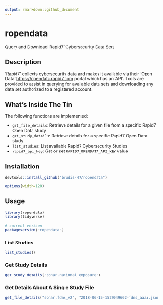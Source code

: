 ```yaml
---
output: rmarkdown::github_document
---
```


# ropendata

Query and Download 'Rapid7' Cybersecurity Data Sets

## Description

'Rapid7' collects cybersecurity data and makes it available via their 'Open Data' <https://opendata.rapid7.com> portal which has an 'API'. Tools are provided to assist in querying for available data sets and downloading any data set authorized to a registered account.
    
## What's Inside The Tin

The following functions are implemented:

- `get_file_details`:	Retrieve details for a given file from a specific Rapid7 Open Data study
- `get_study_details`:	Retrieve details for a specific Rapid7 Open Data study
- `list_studies`:	List available Rapid7 Cybersecurity Studies
- `rapid7_api_key`:	Get or set `RAPID7_OPENDATA_API_KEY` value

## Installation

```r
devtools::install_github("brudis-47/ropendata")
```

```r
options(width=120)
```

## Usage

```r
library(ropendata)
library(tidyverse)

# current verison
packageVersion("ropendata")

```

### List Studies

```r
list_studies()
```

### Get Study Details

```r
get_study_details("sonar.national_exposure")
```

### Get Details About A Single Study File

```r
get_file_details("sonar.fdns_v2", "2018-06-15-1529049662-fdns_aaaa.json.gz")
```

